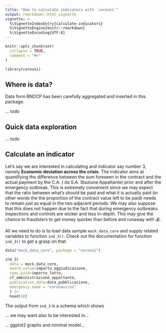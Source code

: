 ```yaml
---
title: "How to calculate indicators with `coresoi`"
output: rmarkdown::html_vignette
vignette: >
  %\VignetteIndexEntry{calculate-indicators}
  %\VignetteEngine{knitr::rmarkdown}
  %\VignetteEncoding{UTF-8}
---
```


```r
knitr::opts_chunk$set(
  collapse = TRUE,
  comment = "#>"
)
```

```r
library(coresoi)
```


## Where is data?

Data form BNDCP has been carefully aggregated and inserted in this package. 

... todo

## Quick data exploration

... todo

## Calculate an indicator

Let's say we are interested in calculating and indicator say number 3, namely **Economic deviation across the crisis**. The indicator aims at quantifying the difference between the sum foreseen in the contract and the actual payment by the C.A. ( _ita_ S.A. Stazione Appaltante) prior and after the emergency outbreak. This is extremely convenient since we may expect that the ratio between what's should be paid and what it is actually paid (in other words the the proportion of the contract  value left to be paid) needs to remain just as equal in the two adjacent periods.
We may also suppose that this does not happen due to the fact that during emergency outbreaks inspections and controls are wicker and less in-depth. This may give the chance to fraudsters to get money quicker than before and runaway with 💰.

All we need to do is to load data sample `mock_data_core` and supply related variables to function `ind_3()`. Check out the documentation for function `ind_3()` to get a grasp on that.


```r
data("mock_data_core", package = "coresoi")

ind_3(
  data = mock_data_core,
  award_value=importo_aggiudicazione, 
  sums_paid=importo_lotto,
  cf_amministrazione_appaltante,
  publication_date=data_pubblicazione,
  emergency_name = "coronavirus"
  ) |>
  head(10)

```

The output from `ind_3` is a schema which shows 


... we may want also to be interested in...

... ggplot2 graphs and minimal model...






